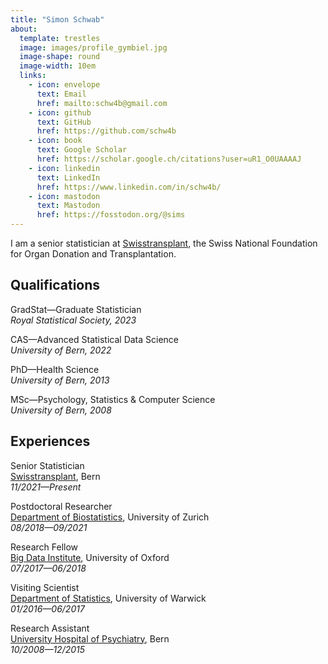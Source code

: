 ```yaml
---
title: "Simon Schwab"
about:
  template: trestles
  image: images/profile_gymbiel.jpg
  image-shape: round
  image-width: 10em
  links:
    - icon: envelope
      text: Email
      href: mailto:schw4b@gmail.com
    - icon: github
      text: GitHub
      href: https://github.com/schw4b
    - icon: book
      text: Google Scholar
      href: https://scholar.google.ch/citations?user=uR1_O0UAAAAJ
    - icon: linkedin
      text: LinkedIn
      href: https://www.linkedin.com/in/schw4b/
    - icon: mastodon
      text: Mastodon
      href: https://fosstodon.org/@sims
---
```

I am a senior statistician at [Swisstransplant](https://www.swisstransplant.org/), the Swiss National Foundation for Organ Donation and Transplantation.

## Qualifications

GradStat---Graduate Statistician\
*Royal Statistical Society, 2023*

CAS---Advanced Statistical Data Science\
*University of Bern, 2022*

PhD---Health Science\
*University of Bern, 2013*

MSc---Psychology, Statistics & Computer Science\
*University of Bern, 2008*

## Experiences
Senior Statistician \
[Swisstransplant](https://www.swisstransplant.org/), Bern\
*11/2021---Present*

Postdoctoral Researcher \
[Department of Biostatistics](https://www.ebpi.uzh.ch/), University of Zurich\
*08/2018---09/2021*

Research Fellow \
[Big Data Institute](https://www.bdi.ox.ac.uk/), University of Oxford\
*07/2017---06/2018*

Visiting Scientist \
[Department of Statistics](https://warwick.ac.uk/fac/sci/statistics/), University of Warwick\
*01/2016---06/2017*

Research Assistant \
[University Hospital of Psychiatry](https://www.upd.ch/de/), Bern\
*10/2008---12/2015*